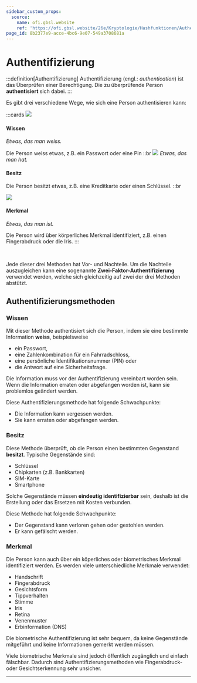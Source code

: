 ```yaml
---
sidebar_custom_props:
  source:
    name: ofi.gbsl.website
    ref: 'https://ofi.gbsl.website/26e/Kryptologie/Hashfunktionen/Authentifizierung'
page_id: 8b2377e9-acce-4bc6-9e07-549a3708681a
---
```


# Authentifizierung
:::definition[Authentifizierung]
Authentifizierung (engl.: _authentication_) ist das Überprüfen einer Berechtigung. Die zu überprüfende Person **authentisiert** sich dabei.
:::

Es gibt drei verschiedene Wege, wie sich eine Person authentisieren kann:

:::cards
![](img/password.jpg)
#### Wissen

_Etwas, das man weiss._

Die Person weiss etwas, z.B. ein Passwort oder eine Pin
::br
![](img/keys.jpg)
_Etwas, das man hat._
#### Besitz
Die Person besitzt etwas, z.B. eine Kreditkarte oder einen Schlüssel.
::br

![](img/eye.jpg)
#### Merkmal

_Etwas, das man ist._

Die Person wird über körperliches Merkmal identifiziert, z.B. einen Fingerabdruck oder die Iris.
:::

<br/>

Jede dieser drei Methoden hat Vor- und Nachteile. Um die Nachteile auszugleichen kann eine sogenannte **Zwei-Faktor-Authentifizierung** verwendet werden, welche sich gleichzeitig auf zwei der drei Methoden abstützt.

## Authentifizierungsmethoden
### Wissen
Mit dieser Methode authentisiert sich die Person, indem sie eine bestimmte Information **weiss**, beispielsweise

- ein Passwort,
- eine Zahlenkombination für ein Fahrradschloss,
- eine persönliche Identifikationsnummer (PIN) oder
- die Antwort auf eine Sicherheitsfrage.

Die Information muss vor der Authentifizierung vereinbart worden sein. Wenn die Information erraten oder abgefangen worden ist, kann sie problemlos geändert werden.

Diese Authentifizierungsmethode hat folgende Schwachpunkte:

- Die Information kann vergessen werden.
- Sie kann erraten oder abgefangen werden.

### Besitz
Diese Methode überprüft, ob die Person einen bestimmten Gegenstand **besitzt**. Typische Gegenstände sind:

- Schlüssel
- Chipkarten (z.B. Bankkarten)
- SIM-Karte
- Smartphone

Solche Gegenstände müssen **eindeutig identifizierbar** sein, deshalb ist die Erstellung oder das Ersetzen mit Kosten verbunden.

Diese Methode hat folgende Schwachpunkte:
- Der Gegenstand kann verloren gehen oder gestohlen werden.
- Er kann gefälscht werden.

### Merkmal
Die Person kann auch über ein köperliches oder biometrisches Merkmal identifiziert werden. Es werden viele unterschiedliche Merkmale verwendet:

- Handschrift
- Fingerabdruck
- Gesichtsform
- Tippverhalten
- Stimme
- Iris
- Retina
- Venenmuster
- Erbinformation (DNS)

Die biometrische Authentifizierung ist sehr bequem, da keine Gegenstände mitgeführt und keine Informationen gemerkt werden müssen.

Viele biometrische Merkmale sind jedoch öffentlich zugänglich und einfach fälschbar. Dadurch sind Authentifizierungsmethoden wie Fingerabdruck- oder Gesichtserkennung sehr unsicher.

---
